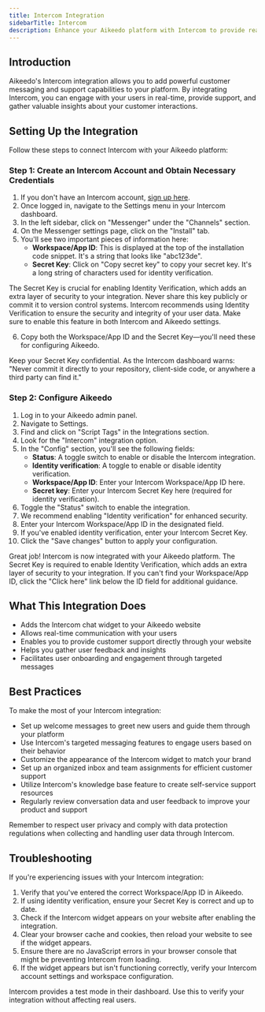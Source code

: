 ```yaml
---
title: Intercom Integration
sidebarTitle: Intercom
description: Enhance your Aikeedo platform with Intercom to provide real-time customer support and engagement. This guide walks you through setting up Intercom for your Aikeedo website.
---
```


## Introduction

Aikeedo's Intercom integration allows you to add powerful customer messaging and support capabilities to your platform. By integrating Intercom, you can engage with your users in real-time, provide support, and gather valuable insights about your customer interactions.

## Setting Up the Integration

Follow these steps to connect Intercom with your Aikeedo platform:

### Step 1: Create an Intercom Account and Obtain Necessary Credentials

1. If you don't have an Intercom account, [sign up here](https://www.intercom.com/).
2. Once logged in, navigate to the Settings menu in your Intercom dashboard.
3. In the left sidebar, click on "Messenger" under the "Channels" section.
4. On the Messenger settings page, click on the "Install" tab.
5. You'll see two important pieces of information here:
   - **Workspace/App ID**: This is displayed at the top of the installation code snippet. It's a string that looks like "abc123de".
   - **Secret Key**: Click on "Copy secret key" to copy your secret key. It's a long string of characters used for identity verification.

<Note>
  The Secret Key is crucial for enabling Identity Verification, which adds an extra layer of security to your integration. Never share this key publicly or commit it to version control systems.
</Note>

<Tip>
  Intercom recommends using Identity Verification to ensure the security and integrity of your user data. Make sure to enable this feature in both Intercom and Aikeedo settings.
</Tip>

6. Copy both the Workspace/App ID and the Secret Key—you'll need these for configuring Aikeedo.

<Warning>
  Keep your Secret Key confidential. As the Intercom dashboard warns: "Never commit it directly to your repository, client-side code, or anywhere a third party can find it."
</Warning>

### Step 2: Configure Aikeedo

1. Log in to your Aikeedo admin panel.
2. Navigate to Settings.
3. Find and click on "Script Tags" in the Integrations section.
4. Look for the "Intercom" integration option.
5. In the "Config" section, you'll see the following fields:
   - **Status**: A toggle switch to enable or disable the Intercom integration.
   - **Identity verification**: A toggle to enable or disable identity verification.
   - **Workspace/App ID**: Enter your Intercom Workspace/App ID here.
   - **Secret key**: Enter your Intercom Secret Key here (required for identity verification).
6. Toggle the "Status" switch to enable the integration.
7. We recommend enabling "Identity verification" for enhanced security.
8. Enter your Intercom Workspace/App ID in the designated field.
9. If you've enabled identity verification, enter your Intercom Secret Key.
10. Click the "Save changes" button to apply your configuration.

<Check>
  Great job! Intercom is now integrated with your Aikeedo platform.
</Check>

<Note>
  The Secret Key is required to enable Identity Verification, which adds an extra layer of security to your integration.
</Note>

<Tip>
  If you can't find your Workspace/App ID, click the "Click here" link below the ID field for additional guidance.
</Tip>

## What This Integration Does

- Adds the Intercom chat widget to your Aikeedo website
- Allows real-time communication with your users
- Enables you to provide customer support directly through your website
- Helps you gather user feedback and insights
- Facilitates user onboarding and engagement through targeted messages

## Best Practices

To make the most of your Intercom integration:

- Set up welcome messages to greet new users and guide them through your platform
- Use Intercom's targeted messaging features to engage users based on their behavior
- Customize the appearance of the Intercom widget to match your brand
- Set up an organized inbox and team assignments for efficient customer support
- Utilize Intercom's knowledge base feature to create self-service support resources
- Regularly review conversation data and user feedback to improve your product and support

<Note>
  Remember to respect user privacy and comply with data protection regulations when collecting and handling user data through Intercom.
</Note>

## Troubleshooting

If you're experiencing issues with your Intercom integration:

1. Verify that you've entered the correct Workspace/App ID in Aikeedo.
2. If using identity verification, ensure your Secret Key is correct and up to date.
3. Check if the Intercom widget appears on your website after enabling the integration.
4. Clear your browser cache and cookies, then reload your website to see if the widget appears.
5. Ensure there are no JavaScript errors in your browser console that might be preventing Intercom from loading.
6. If the widget appears but isn't functioning correctly, verify your Intercom account settings and workspace configuration.

<Tip>
  Intercom provides a test mode in their dashboard. Use this to verify your integration without affecting real users.
</Tip>
